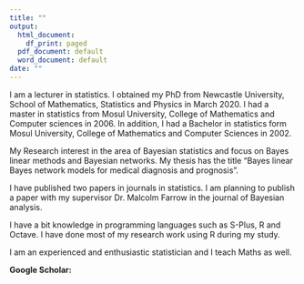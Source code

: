 ```yaml
---
title: ""
output:
  html_document:
    df_print: paged
  pdf_document: default
  word_document: default
date: ""
---
```


I am a lecturer in statistics. I obtained my PhD from Newcastle University, School of Mathematics, Statistics and Physics in March 2020. I had a master in statistics from Mosul University, College of Mathematics and Computer sciences in 2006. In addition, I had a Bachelor in statistics form Mosul University, College of Mathematics and Computer Sciences in 2002.

My Research interest in the area of Bayesian statistics and focus on Bayes linear methods and Bayesian networks. My thesis has the title "Bayes linear Bayes network models for medical diagnosis and prognosis".

I have published two papers in journals in statistics. I am planning to publish a paper with my supervisor Dr. Malcolm Farrow in the journal of Bayesian analysis.

I have a bit knowledge in programming languages such as S-Plus, R and Octave. I have done most of my research work using R during my study.

I am an experienced and enthusiastic statistician and I teach Maths as well.

**Google Scholar:** 